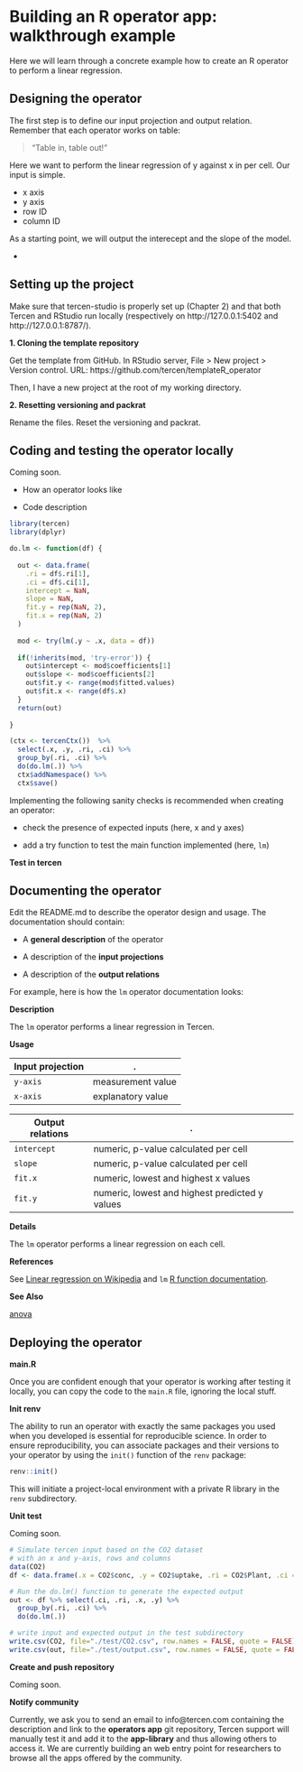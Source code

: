# Building an R operator app: walkthrough example

Here we will learn through a concrete example how to create an R operator to perform a linear regression.

## Designing the operator {-}

The first step is to define our input projection and output relation. Remember that each operator works on table:

> "Table in, table out!"

Here we want to perform the linear regression of y against x in per cell. Our input is simple.

* x axis
* y axis
* row ID
* column ID

As a starting point, we will output the interecept and the slope of the model.

* 

## Setting up the project {-}

Make sure that tercen-studio is properly set up (Chapter 2) and that both Tercen and RStudio run locally (respectively on http://127.0.0.1:5402 and http://127.0.0.1:8787/).

**1. Cloning the template repository**

Get the template from GitHub.
In RStudio server, File > New project > Version control.
URL: https://github.com/tercen/templateR_operator

Then, I have a new project at the root of my working directory.

**2. Resetting versioning and packrat**

Rename the files.
Reset the versioning and packrat.

## Coding and testing the operator locally {-}

Coming soon.

* How an operator looks like

* Code description

```r
library(tercen)
library(dplyr)

do.lm <- function(df) {
  
  out <- data.frame(
    .ri = df$.ri[1],
    .ci = df$.ci[1],
    intercept = NaN,
    slope = NaN,
    fit.y = rep(NaN, 2),
    fit.x = rep(NaN, 2)
  )
  
  mod <- try(lm(.y ~ .x, data = df))
  
  if(!inherits(mod, 'try-error')) {
    out$intercept <- mod$coefficients[1]
    out$slope <- mod$coefficients[2]
    out$fit.y <- range(mod$fitted.values)
    out$fit.x <- range(df$.x)
  }
  return(out)
  
}

(ctx <- tercenCtx())  %>% 
  select(.x, .y, .ri, .ci) %>% 
  group_by(.ri, .ci) %>%
  do(do.lm(.)) %>%
  ctx$addNamespace() %>%
  ctx$save()
```

Implementing the following sanity checks is recommended when creating an operator:

* check the presence of expected inputs (here, x and y axes)

* add a try function to test the main function implemented (here, `lm`)

**Test in tercen**

## Documenting the operator {-}

Edit the README.md to describe the operator design and usage. The documentation should contain:

* A __general description__ of the operator

* A description of the __input projections__

* A description of the __output relations__

For example, here is how the `lm` operator documentation looks:

**Description**

The `lm` operator performs a linear regression in Tercen.

**Usage**

Input projection|.
---|---
`y-axis`| measurement value
`x-axis`| explanatory value

Output relations|.
---|---
`intercept`| numeric, p-value calculated per cell
`slope`| numeric, p-value calculated per cell
`fit.x`| numeric, lowest and highest x values
`fit.y`| numeric, lowest and highest predicted y values

**Details**

The `lm` operator performs a linear regression on each cell.

**References**

See [Linear regression on Wikipedia](https://en.wikipedia.org/wiki/Linear_regression) and
`lm` [R function documentation](https://www.rdocumentation.org/packages/stats/versions/3.6.2/topics/lm).

**See Also**

[anova](https://github.com/tercen/anova_operator)


## Deploying the operator {-}

**main.R**

Once you are confident enough that your operator is working after testing it locally, you can copy the code to the `main.R` file, ignoring the local stuff.

**Init renv**

The ability to run an operator with exactly the same packages you used when you developed is essential for reproducible science. In order to ensure reproducibility, you can associate packages and their versions to your operator by using the `init()` function of the `renv` package: 

```r
renv::init()
```

This will initiate a project-local environment with a private R library in the `renv` subdirectory.

**Unit test**

Coming soon.

```r
# Simulate tercen input based on the CO2 dataset 
# with an x and y-axis, rows and columns
data(CO2)
df <- data.frame(.x = CO2$conc, .y = CO2$uptake, .ri = CO2$Plant, .ci = CO2$Treatment)

# Run the do.lm() function to generate the expected output
out <- df %>% select(.ci, .ri, .x, .y) %>%
  group_by(.ri, .ci) %>%
  do(do.lm(.))

# write input and expected output in the test subdirectory
write.csv(CO2, file="./test/CO2.csv", row.names = FALSE, quote = FALSE)
write.csv(out, file="./test/output.csv", row.names = FALSE, quote = FALSE)
```

**Create and push repository**

Coming soon.

**Notify community**

Currently, we ask you to send an email to info@tercen.com containing the description and link to the __operators app__ git repository, Tercen support will manually test it and add it to the __app-library__ and thus allowing others to access it. We are currently building an web entry point for researchers to browse all the apps offered by the community.
